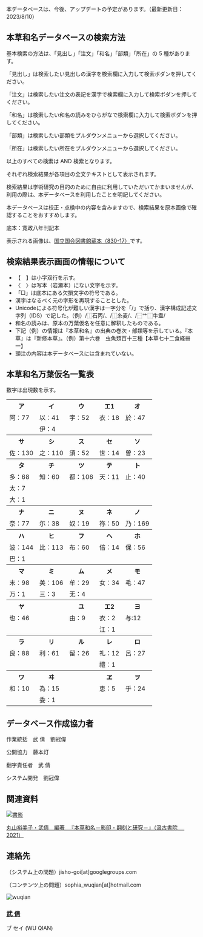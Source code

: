 

<div className="bg-red-500 text-white">
  <span>本データベースは、今後、アップデートの予定があります。（最新更新日：2023/8/10）</span>
</div>


## 本草和名データベースの検索方法

基本検索の方法は、「見出し」「注文」「和名」「部類」「所在」の 5 種があります。

「見出し」は検索したい見出しの漢字を検索欄に入力して検索ボダンを押してください。

「注文」は検索したい注文の表記を漢字で検索欄に入力して検索ボダンを押してください。

「和名」は検索したい和名の読みをひらがなで検索欄に入力して検索ボダンを押してください。

「部類」は検索したい部類をプルダウンメニューから選択してください。

「所在」は検索したい所在をプルダウンメニューから選択してください。

以上のすべての検索は AND 検索となります。

それぞれ検索結果が各項目の全文テキストとして表示されます。

検索結果は学術研究の目的のために自由に利用していただいてかまいませんが、
利用の際は、本データベースを利用したことを明記してください。

本データベースは校正・点検中の内容を含みますので、検索結果を原本画像で確認することをおすすめします。

底本：寛政八年刊記本

表示される画像は、[国立国会図書館蔵本（830-17）](https://dl.ndl.go.jp/pid/2538099)です。

<div className="divider" />

## 検索結果表示画面の情報について

* 【　】は小字双行を示す。
* 〈　〉は写本（岩瀬本）にない文字を示す。
* 「□」は底本にある欠損文字の符号である。
* 漢字はなるべく元の字形を再現することとした。
* Unicodeによる符号化が難しい漢字は一字分を「/」で括り、漢字構成記述文字列（IDS）で記した。（例）/⿰石丙/、/⿰糸麦/、/⿱艹⿰牛盍/
* 和名の読みは、原本の万葉仮名を任意に解釈したものである。
* 下記（例）の情報は『本草和名』の出典の巻次・部類等を示している。『本草』は『新修本草』。（例）第十六巻　虫魚類百十三種【本草七十二食経卌一】
* 頭注の内容は本データベースには含まれていない。

<div className="divider" />

## 本草和名万葉仮名一覧表

数字は出現数を示す。

<div className="max-w-md">
<table className="table">
  <tbody>
    <tr><th>ア</th><th>イ</th><th>ウ</th><th>エ1</th><th>オ</th></tr>
    <tr><td>阿：77</td><td>以：41</td><td>宇：52</td><td>衣：18</td><td>於：47</td></tr>
    <tr><td></td><td>伊：4</td><td></td><td></td><td></td></tr>
    <tr><th>サ</th><th>シ</th><th>ス</th><th>セ</th><th>ソ</th></tr>
    <tr><td>佐：130</td><td>之：110</td><td>須：52</td><td>世：14</td><td>曽：23</td></tr>
    <tr><th>タ</th><th>チ</th><th>ツ</th><th>テ</th><th>ト</th></tr>
    <tr><td>多：68</td><td>知：60</td><td>都：106</td><td>天：11</td><td>止：40</td></tr>
    <tr><td>太：7</td><td></td><td></td><td></td><td></td></tr>
    <tr><td>大：1</td><td></td><td></td><td></td><td></td></tr>
    <tr><th>ナ</th><th>ニ</th><th>ヌ</th><th>ネ</th><th>ノ</th></tr>
    <tr><td>奈：77</td><td>尓：38</td><td>奴：19</td><td>祢：50</td><td>乃：169</td></tr>
    <tr><th>ハ</th><th>ヒ</th><th>フ</th><th>ヘ</th><th>ホ</th></tr>
    <tr><td>波：144</td><td>比：113</td><td>布：60</td><td>倍：14</td><td>保：56</td></tr>
    <tr><td>巴：1</td><td></td><td></td><td></td><td></td></tr>
    <tr><th>マ</th><th>ミ</th><th>ム</th><th>メ</th><th>モ</th></tr>
    <tr><td>末：98</td><td>美：106</td><td>牟：29</td><td>女：34</td><td>毛：47</td></tr>
    <tr><td>万：1</td><td>三：3</td><td>无：4</td><td></td><td></td></tr>
    <tr><th>ヤ</th><th></th><th>ユ</th><th>エ2</th><th>ヨ</th></tr>
    <tr><td>也：46</td><td></td><td>由：9</td><td>衣：2</td><td>与:12</td></tr>
    <tr><td></td><td></td><td></td><td>江：1</td><td></td></tr>
    <tr><th>ラ</th><th>リ</th><th>ル</th><th>レ</th><th>ロ</th></tr>
    <tr><td>良：88</td><td>利：61</td><td>留：26</td><td>礼：12</td><td>呂：27</td></tr>
    <tr><td></td><td></td><td></td><td>禮：1</td><td></td></tr>
    <tr><th>ワ</th><th>ヰ</th><th></th><th>ヱ</th><th>ヲ</th></tr>
    <tr><td>和：10</td><td>為：15</td><td></td><td>恵：5</td><td>乎：24</td></tr>
    <tr><td></td><td>委：1</td><td></td><td></td><td></td></tr>
  </tbody>
</table>
</div>


<div className="divider" />

<CcLicense />

<div className="divider" />

## データベース作成協力者

作業統括　武 倩　劉冠偉

公開協力　藤本灯

翻字責任者　武 倩

システム開発　劉冠偉

<div className="divider" />

## 関連資料

<a href="http://www.kyuko.asia/book/b584506.html" target="_blank">
  <img src="http://www.kyuko.asia//images/book/584506.jpg" alt="書影" />
</a>

[丸山裕美子・武倩　編著 　『本草和名－影印・翻刻と研究－』（汲古書院　 2021）](http://www.kyuko.asia/book/b584506.html)

<div className="divider" />

<GeneralManual />
<div className="divider" />

## 連絡先

（システム上の問題）jisho-goi[at]googlegroups.com

（コンテンツ上の問題）sophia_wuqian[at]hotmail.com


<div
  className="from-primary to-secondary text-primary-content bg-gradient-to-br"
>
  <div
    className="grid gap-8 lg:gap-16 sm:grid-cols-2 md:grid-cols-3 lg:grid-cols-4"
  >
    <div className="text-center text-gray-500 dark:text-gray-400">
      <div className="avatar">
        <div className="w-36 rounded-xl">
          <img
            className="bg-base-100"
            src="https://researchmap.jp/img/curriculum_vitaes/noimage.png?1681555497"
            alt="wuqian"
          />
        </div>
      </div>
      <h3
        className="mb-1 text-2xl font-bold tracking-tight text-gray-900 dark:text-white"
      >
        <a
          href="https://researchmap.jp/sophia_wuqian"
          target="_blank"
          rel="noreferrer"
        >
          武 倩
        </a>
      </h3>
      <p>ブ セイ (WU QIAN)</p>
    </div>
  </div>
</div>
